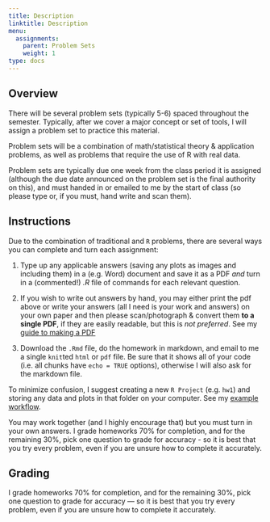 ```yaml
---
title: Description
linktitle: Description
menu:
  assignments:
    parent: Problem Sets
    weight: 1
type: docs
---
```


## Overview

There will be several problem sets (typically 5-6) spaced throughout the semester. Typically, after we cover a major concept or set of tools, I will assign a problem set to practice this material. 

Problem sets will be a combination of math/statistical theory & application problems, as well as problems that require the use of R with real data.

Problem sets are typically due one week from the class period it is assigned (although the due date announced on the problem set is the final authority on this), and must handed in or emailed to me by the start of class (so please type or, if you must, hand write and scan them).

## Instructions

Due to the combination of traditional and `R` problems, there are several ways you can complete and turn each assignment:

1. Type up any applicable answers (saving any plots as images and including them) in a (e.g. Word) document and save it as a PDF *and* turn in a (commented!) *.R* file of commands for each relevant question. 

2. If you wish to write out answers by hand, you may either print the <i class="fas fa-file-pdf"></i> pdf above or write your answers (all I need is your work and answers) on your own paper and then please scan/photograph & convert them **to a single PDF**, if they are easily readable, but this is *not preferred*. See my [guide to making a PDF](/reference/#how-to-make-a-pdf-for-submitting-assignments)

3. Download the <i class="fab fa-markdown"></i> `.Rmd` file, do the homework in markdown, and email to me a single `knit`ted `html` or `pdf` file. Be sure that it shows all of your code (i.e. all chunks have `echo = TRUE` options), otherwise I will also ask for the markdown file.

To minimize confusion, I suggest creating a new `R Project` (e.g. `hw1`) and storing any data and plots in that folder on your computer. See my [example workflow](https://github.com/ryansafner/workflow).

You may work together (and I highly encourage that) but you must turn in your own answers. I grade homeworks 70% for completion, and for the remaining 30%, pick one question to grade for accuracy - so it is best that you try every problem, even if you are unsure how to complete it accurately.

## Grading

I grade homeworks 70% for completion, and for the remaining 30%, pick one question to grade for accuracy — so it is best that you try every problem, even if you are unsure how to complete it accurately.